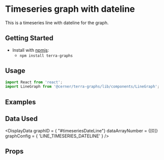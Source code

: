 
# Timeseries graph with dateline

This is a timeseries line with dateline for the graph.

## Getting Started

- Install with [npmjs](https://www.npmjs.com):
  - `npm install terra-graphs`

## Usage

```jsx
import React from 'react';
import LineGraph from '@cerner/terra-graphs/lib/components/LineGraph';
```
## Examples
<LineGraph />

## Data Used
<DisplayData graphID = { "#timeseriesDateLine"} dataArrayNumber = {[0]} graphConfig = { 'LINE_TIMESERIES_DATELINE' } />

## Props
<PropsTable />